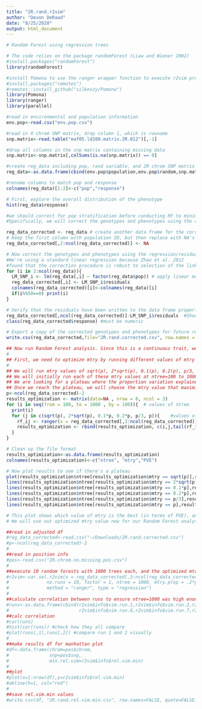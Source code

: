 ```yaml
---
title: "2R.rand.r2vim"
author: "Devon DeRaad"
date: "8/25/2020"
output: html_document
---
```


```r
# Random Forest using regression trees

# The code relies on the package randomForest (Liaw and Wiener 2002)
#install.packages("randomForest")
library(randomForest)

#install Pomona to use the ranger wrapper function to execute r2vim protocol
#install.packages("remotes")
#remotes::install_github("silkeszy/Pomona")
library(Pomona)
library(ranger)
library(parallel)
```

```r
#read in environmental and population information
env.pop<-read.csv("env.pop.csv")

#read in X chrom SNP matrix, drop column 1, which is rowname
snp.matrix<-read.table("maf05.ld100.matrix.2R.012")[,-1]

#drop all columns in the snp matrix containing missing data
snp.matrix<-snp.matrix[,colSums(is.na(snp.matrix)) == 0]

#create reg_data including pop, rand variable, and 2R chrom SNP matrix
reg_data<-as.data.frame(cbind(env.pop$population,env.pop$random,snp.matrix))

#rename columns to match pop and response
colnames(reg_data)[1:2]<-c("pop","response")

# First, explore the overall distribution of the phenotype
hist(reg_data$response)   
```

```r
#we should correct for pop stratification before conducting RF to minimize the risk of false positive associations.
#Specifically, we will correct the genotypes and phenotypes using the approach of Zhao et al.(2012). 

reg_data_corrected <- reg_data # create another data frame for the corrected phenotypes and genotypes
# Keep the first column with population ID, but then replace with NA's over which you can write the residuals.
reg_data_corrected[,2:ncol(reg_data_corrected)] <- NA

# Now correct the genotypes and phenotypes using the regression/residual method.
#We're using a standard linear regression because Zhao et al. 2012 
#found that the correction procedure is robust to selection of the link function
for (i in 2:ncol(reg_data)){
  LM_SNP_i <- lm(reg_data[,i] ~ factor(reg_data$pop)) # apply linear model to all loci and the response
  reg_data_corrected[,i] <- LM_SNP_i$residuals
  colnames(reg_data_corrected)[i]<-colnames(reg_data)[i] 
  if(i%%50==0) print(i)
}
```

```r
# Verify that the residuals have been written to the data frame properly, using the last column as an example
reg_data_corrected[,ncol(reg_data_corrected)]-LM_SNP_i$residuals  #Should all be zero if correct
class(reg_data_corrected$response) #must be numeric

# Export a copy of the corrected genotypes and phenotypes for future reference (This corresponds to the data in Table S6)
write.csv(reg_data_corrected,file="2R.rand.corrected.csv", row.names = FALSE, quote=FALSE)
```

```r
## Now run Random Forest analysis. Since this is a continuous trait, we need to conduct a regression RF
#
## First, we need to optimize mtry by running different values of mtry at different values of ntree. 
#
## We will run mtry values of sqrt(p), 2*sqrt(p), 0.1(p), 0.2(p), p/3, and p, where p is the number of loci
## We will initially run each of these mtry values at ntree=100 to 1000 (by increments of 100). 
## We are looking for a plateau where the proportion variation explained (PVE) stops increasing with larger values of ntree
## Once we reach the plateau, we will choose the mtry value that maximizes PVE.
p<-ncol(reg_data_corrected)-2
results_optimization <- matrix(data=NA , nrow = 0, ncol = 3)
for (i in seq(from = 100, to = 1000 , by = 100)){  # values of ntree
  print(i)
  for (j in c(sqrt(p), 2*sqrt(p), 0.1*p, 0.2*p, p/3, p)){    #values of mtry based on 1000 total loci
    rf_ij <- ranger(x = reg_data_corrected[,3:ncol(reg_data_corrected)], y = reg_data_corrected$response, num.trees=i, mtry=j)
    results_optimization <- rbind(results_optimization, c(i,j,tail(rf_ij$r.squared,1)))
  }
}

# Clean up the file format
results_optimization<-as.data.frame(results_optimization)
colnames(results_optimization)<-c("ntree", "mtry","PVE")

# Now plot results to see if there's a plateau
plot(results_optimization$ntree[results_optimization$mtry == sqrt(p)],results_optimization$PVE[results_optimization$mtry == sqrt(p)], type="l", col="black", xlab="ntree",ylab="PVE", ylim=range(results_optimization$PVE))
lines(results_optimization$ntree[results_optimization$mtry == 2*sqrt(p)],results_optimization$PVE[results_optimization$mtry == 2*sqrt(p)], col="blue")
lines(results_optimization$ntree[results_optimization$mtry == 0.1*p],results_optimization$PVE[results_optimization$mtry == 0.1*p], col="green")
lines(results_optimization$ntree[results_optimization$mtry == 0.2*p],results_optimization$PVE[results_optimization$mtry == 0.2*p], col="purple")
lines(results_optimization$ntree[results_optimization$mtry == p/3],results_optimization$PVE[results_optimization$mtry == p/3], col="orange")
lines(results_optimization$ntree[results_optimization$mtry == p],results_optimization$PVE[results_optimization$mtry == p], col="red")

# This plot shows which value of mtry is the best (in terms of PVE), and that the PVE has reached a plateau. 
# We will use out optimized mtry value now for our Random Forest analyses.
```

```r
##read in adjusted df
#reg_data_corrected<-read.csv("~/Downloads/2R.rand.corrected.csv")
#p<-ncol(reg_data_corrected)-2
#
##read in position info
#pos<-read.csv("2R.chrom.no.missing.pos.csv")
#
##execute 10 random forests with 1000 trees each, and the optimized mtry value: via this wrapper function for #ranger
#r2vim<-var.sel.r2vim(x = reg_data_corrected[,3:ncol(reg_data_corrected)], y=reg_data_corrected$response,
#              no.runs = 10, factor = 1, ntree = 1000, mtry.prop = .2*p,
#              method = "ranger", type = "regression")
#
##calculate correlation between runs to ensure ntree=1000 was high enough to achieve convergence
#runs<-as.data.frame(cbind(r2vim$info$vim.run.1,r2vim$info$vim.run.2,r2vim$info$vim.run.3,r2vim$info$vim.run.4,r2#vim$info$vim.run.5,
#                          r2vim$info$vim.run.6,r2vim$info$vim.run.7,r2vim$info$vim.run.8,r2vim$info$vim.run.9,r2#vim$info$vim.run.10))
##calc correlation
#cor(runs)
#hist(cor(runs)) #check how they all compare
#plot(runs[,1],runs[,2]) #compare run 1 and 2 visually
#
##make results df for manhattan plot
#df<-data.frame(chrom=pos$chrom,
#               snp=pos$snp,
#               min.rel.vim=r2vim$info$rel.vim.min)
#
##plot
#plot(x=1:nrow(df),y=r2vim$info$rel.vim.min)
#abline(h=1, col="red")
#
##save rel.vim.min values
#write.csv(df, "2R.rand.rel.vim.min.csv", row.names=FALSE, quote=FALSE)

```

